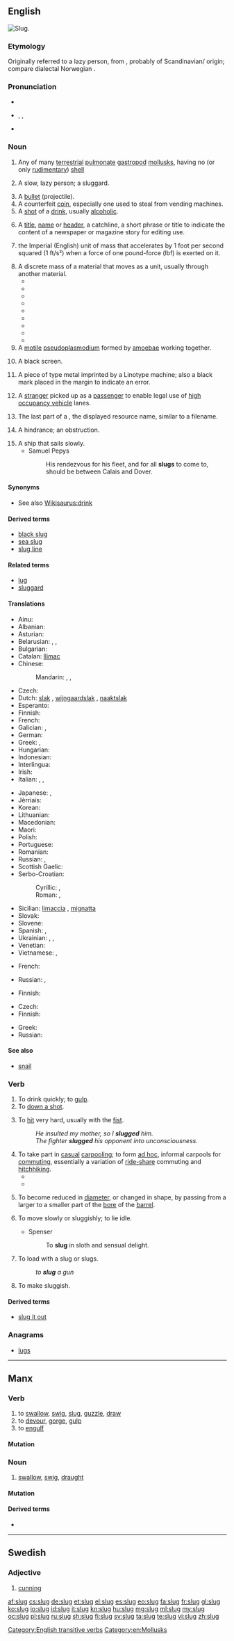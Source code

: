 ==English==
[[Image:Arion vulgaris eating.jpg|thumb|Slug.]]
{{wikipedia|dab=Slug (disambiguation)|slug}}

===Etymology===
Originally referred to a lazy person, from {{etyl|enm|en}} {{term|slugge|lang=enm}}, probably of Scandinavian/{{etyl|non|en}} origin; compare dialectal Norwegian {{term|sluggje||heavy, slow person|lang=no}}.

===Pronunciation===
* {{audio|En-us-slug.ogg|Audio (US)}}
* {{enPR|slŭg}}, {{IPA|/slʌɡ/}}, {{X-SAMPA|/slVg/}}
* {{rhymes|ʌɡ}}

===Noun===
{{en-noun}}

# Any of many [[terrestrial]] [[pulmonate]] [[gastropod]] [[mollusk]]s, having no (or only [[rudimentary]]) [[shell]]
# {{context|obsolete|lang=en}} A slow, lazy person; a sluggard.
#: {{rfquotek|Shakespeare}}
# A [[bullet]] (projectile).
# A counterfeit [[coin]], especially one used to steal from vending machines.
# A [[shot]] of a [[drink]], usually [[alcoholic]].
# {{context|journalism|lang=en}} A [[title]], [[name]] or [[header]], a catchline, a short phrase or title to indicate the content of a newspaper or magazine story for editing use.
# {{context|physics|rarely used|lang=en}} the Imperial (English) unit of mass that accelerates by 1 foot per second squared (1 ft/s²) when a force of one pound-force (lbf) is exerted on it.
# A discrete mass of a material that moves as a unit, usually through another material.
#* {{quote-journal|journal=Pulp & paper international|volume=15|year=1973|passage=When these layers are recovered they inevitably result in a '''slug''' of sawdust which goes into the digester and tends to plug the screens in a Kamyr digester.}}
#* {{quote-book|title=Occupational safety and health decisions|author=United States. Occupational Safety and Health Review Commission, United States. Board of Mine Operations Appeals|year=1987|passage=Then, just a few nights before August 6, Gilbert testified that a "'''slug''' of sand-rock" weighing an estimate of one to two tons fell on his continuous miner as he was taking a cut, approximately fifteen feet from where he was standing.}}
#* {{quote-book|title=The Corps and the Shore|page=159|author=Orrin H. Pilkey|coauthors=Katharine L. Dixon|year=1998|passage=Tvpically, enough sand is emplaced to create a '''slug''' of sand that moves along the shore causing noticeable and somewhat dramatic local changes.}}
#* {{quote-book|title=The oil industry of the former Soviet Union|page=112|author=N. A. Krylov|coauthors=A. A. Bokserman, Evgeniĭ Romanovich Stavrovskiĭ|year=1998|passage-This is also furthered by the creation of a '''slug''' of light hydrocarbons near the oil displacement front, extracted by the carbon dioxide from the oil}}
#* {{quote-book|title=Lee's loss prevention in the process industries|page=16-115|author=Sam Mannan|coauthors=Frank P. Lees|year=2005|passage=Another phenomenon investigated was a '''slug''' of water falling through the cloud.}}
#* {{quote-book|title=Disinfection of pipelines and storage facilities field guide|page=54|author=William Lauer|coauthors=Fred Sanchez|year=2007|passage=This method uses a '''slug''' of 100 mg/L chlorinated water as a '''slug''' that moves along the length of the pipeline. The '''slug''' is a percentage of the total length of the pipeline.}}
#* {{quote-book|title=The water dictionary: a comprehensive reference of water terminology|page=556|author=Nancy E. McTigue|coauthors=James M. Symons, American Water Works Association|year=2010|passage=For example, a '''slug''' of iron rust might appear because of the shearing action of a high-demand flow that loosens a previously deposited iron precipitate.}}
#* {{quote-book|title=Extreme Environmental Events|page=1198|author=Robert A. Meyers|year=2010|passage=These experiments investigate the ascent of a '''slug''' of gas in a vertical liquid-filed tube featuring a flare that abruptly doubles the cross sectional area.}}
#* {{quote-book|title=The Art of Rimfire Accuracy|page=125|author=Bill Calfee|year=2011|passage=You had to learn to grab the teat up next to the udder with your thumb and side of your first finger, grab a '''slug''' of milk and progressively squeeze it down the teat past your middle finger, ring finger and little finger}}
# A [[motile]] [[pseudoplasmodium]] formed by [[amoeba]]e working together.
# {{context|television editing|lang=en}} A black screen.
# {{context|metal typesetting|lang=en}} A piece of type metal imprinted by a Linotype machine; also a black mark placed in the margin to indicate an error.
# {{context|regional|lang=en}} A [[stranger]] picked up as a [[passenger]] to enable legal use of [[high occupancy vehicle]] lanes.
# {{context|web design|lang=en}} The last part of a {{w|clean URL}}, the displayed resource name, similar to a filename.
# {{context|obsolete|lang=en}} A hindrance; an obstruction.
#: {{rfquotek|Francis Bacon}}
# A ship that sails slowly.
#* Samuel Pepys
#*: His rendezvous for his fleet, and for all '''slugs''' to come to, should be between Calais and Dover.
#: {{rfquotek|Halliwell}}

====Synonyms====
* {{sense|a quantity of a drink}} See also [[Wikisaurus:drink]]

====Derived terms====
* [[black slug]]
* [[sea slug]]
* [[slug line]]

====Related terms====
* [[lug]]<!-- See etymology there -->
* [[sluggard]]

====Translations====
{{trans-top|gastropod}}
* Ainu: {{t|ain|シマイマ|tr=simayma}}
* Albanian: {{t|sq|ligavec}}
* Asturian: {{t|ast|llimiagu}}
* Belarusian: {{t+|be|смоўж|m|tr=smoŭž|sc=Cyrl}}, {{t|be|слімак|m|tr=slimák|sc=Cyrl}}, {{t|be|слізняк|m|tr=sliznják|sc=Cyrl}}
* Bulgarian: {{t|bg|гол охлюв|m|tr=gol óhljuv|sc=Cyrl}}
* Catalan: [[llimac]] {{g|m}}
* Chinese:
*: Mandarin: {{t|cmn|鼻涕蟲|sc=Hani}}, {{t+|cmn|鼻涕虫|tr=bítìchóng|sc=Hani}}, {{t+|cmn|蛞蝓|tr=kuòyú|sc=Hani}}
* Czech: {{t|cs|slimák|m}}
* Dutch: [[slak]] {{g|f}}, [[wijngaardslak]] {{g|f}}, [[naaktslak]] {{g|f}}
* Esperanto: {{t|eo|limako}}
* Finnish: {{t+|fi|etana}}
* French: {{t+|fr|limace|f}}
* Galician: {{t|gl|lesma|f}}, {{t|gl|lesme|f}}
* German: {{t+|de|Nacktschnecke|f}}
* Greek: {{t+|el|γυμνοσάλιαγκας|n|tr=gymnosáliagkas}}, {{qualifier|scientific}} {{t|el|λείμαξ|m|tr=leímax}}
* Hungarian: {{t|hu|meztelen csiga}}
* Indonesian: {{t+|id|siput}}
* Interlingua: {{t|ia|limace}}
* Irish: {{t+|ga|seilide|m}}
* Italian: {{t+|it|lumaca|f}}, {{t|it|limaccia|f}}, {{t+|it|chiocciola|f}}
{{trans-mid}}
* Japanese: {{t+|ja|蛞蝓|tr=なめくじ, namekuji|sc=Jpan}}, {{t|ja|ナメクジ|tr=namekuji|sc=Jpan}}
* Jèrriais: {{t|roa-jer|lînmache|f}}
* Korean: {{t|ko|민달팽이|tr=mindalpaeng-i|sc=Kore}}
* Lithuanian: {{t|lt|šliužas|m}}
* Macedonian: {{t|mk|голич|m|tr=gólič}}
* Maori: {{t|mi|putoko}}
* Polish: {{t+|pl|ślimak|m}}
* Portuguese: {{t+|pt|lesma|f}}
* Romanian: {{t+|ro|melc|m}}
* Russian: {{t+|ru|слизень|m|tr=slízen'}}, {{t+|ru|слизняк|m|tr=sliznják}}
* Scottish Gaelic: {{t|gd|seilcheag|f}}
* Serbo-Croatian:
*: Cyrillic: {{t|sh|пуж голаћ|m}}, {{t|sh|пуж слинар|m}}
*: Roman: {{t|sh|puž golać|m}}, {{t|sh|puž slinar|m}}
* Sicilian: [[limaccia]] {{g|f}}, [[mignatta]] {{g|f}}
* Slovak: {{t|sk|slimák|m}}
* Slovene: {{t|sl|polž slinar|m-?}}
* Spanish: {{t+|es|babosa|f}}, {{t|es|limaco}} {{g|m}}
* Ukrainian: {{t|uk|слимак|m|tr=slymák}}, {{t|uk|слизняк|m|tr=slyznják|sc=Cyrl}}, {{t|uk|слизень|m|tr=slýzenʹ|sc=Cyrl}}
* Venetian: {{t|vec|liméga|f}}
* Vietnamese: {{t|vi|sên lãi}}, {{t|vi|con sên lãi}}
{{trans-bottom}}

{{trans-see|lazy person|sluggard}}

{{trans-top|bullet}}
* French: {{t+|fr|pruneau|m}}
{{trans-mid}}
* Russian: {{t+|ru|пуля|f|tr=púl'ja}},{{qualifier|slang}}{{t+|ru|маслина|f|sc=Cyrl|tr=maslína|}}
{{trans-bottom}}

{{trans-top|counterfeit coin}}
* Finnish: {{t+|fi|prikka}}
{{trans-mid}}
{{trans-bottom}}

{{trans-top|shot of drink}}
* Czech: {{t+|cs|panák|m}}
* Finnish: {{t+|fi|huikka}}
{{trans-mid}}
* Greek: {{t+|el|σφηνάκι|n|tr=sfináki}}
* Russian: {{t+|ru|стопка|f|tr=stópka}}
{{trans-bottom}}

====See also====
* {{sense|gastropod}} [[snail]]

===Verb===
{{en-verb|slug|g|ed}}

# To drink quickly; to [[gulp]].
# To [[down a shot]].
# {{context|transitive|lang=en}} To [[hit]] very hard, usually with the [[fist]].
#: ''He insulted my mother, so I '''slugged''' him.''
#: ''The fighter '''slugged''' his opponent into unconsciousness.''
# To take part in [[casual]] [[carpool]]ing; to form [[ad hoc]], informal carpools for [[commuting]], essentially a variation of [[carpool|ride-share]] commuting and [[hitchhiking]].
#* {{quote-news|title=Ramsey Vows to Find New Sites for Commuter `Slug Lines'|work=Washington Post|date=July 23|year=1998|passage="We believe in car-pooling, but let's do it without restricting traffic. ..." Sam Snyder, 51, of Burke, who has been '''slugging''' to his job at the US Customs ....}}
#* {{quote-newsgroup|author=Joshua E. Rodd|id=FmpK9.110446$%p6.11081387@twister.neo.rr.com|subject=The Perfect Mass Transit|newsgroup=dc.urban-planning|year=2002|date=December 13|passage= no sane person would attempt to commute that far every day. Sure they do. I've often '''slugged''' to Fredericksburg and back. The VRE carries hundreds of people per day, and the I-95 HOV lanes carry tens of thousands of people each day.|url=http://groups.google.com/group/dc.urban-planning/browse_thread/thread/8bfd8975abe251a5/e95715ce73e46005?hl=en&q=%22slugged|slugging+to%22+job|work|school|commute&lnk=nl&}}
# {{context|intransitive|of a bullet|lang=en}} To become reduced in [[diameter]], or changed in shape, by passing from a larger to a smaller part of the [[bore]] of the [[barrel]].
# {{context|obsolete|intransitive|lang=en}} To move slowly or sluggishly; to lie idle.
#* Spenser
#*: To '''slug''' in sloth and sensual delight.
# {{context|transitive|lang=en}} To load with a slug or slugs.
#: ''to '''slug''' a gun''
# To make sluggish.
#: {{rfquotek|Milton}}

====Derived terms====
*[[slug it out]]

===Anagrams===
* [[lugs#English|lugs]]

[[Category:English transitive verbs]]
[[Category:en:Mollusks]]

----

==Manx==

===Verb===
{{head|gv|verb|verbal noun|sluggey|past participle|sluggit}}

# to [[swallow]], [[swig]], [[slug]], [[guzzle]], [[draw]]
# to [[devour]], [[gorge]], [[gulp]]
# to [[engulf]]

====Mutation====
{{gv mut cons|sl|ug}}

===Noun===
{{gv-noun|m|sluggyn|slug}}

# [[swallow]], [[swig]], [[draught]]

====Mutation====
{{gv mut cons|sl|ug}}

====Derived terms====
* {{l|gv|sluggag}}

----

==Swedish==

===Adjective===
{{head|sv|adjective}}

# [[cunning]]

[[af:slug]]
[[cs:slug]]
[[de:slug]]
[[et:slug]]
[[el:slug]]
[[es:slug]]
[[eo:slug]]
[[fa:slug]]
[[fr:slug]]
[[gl:slug]]
[[ko:slug]]
[[io:slug]]
[[id:slug]]
[[it:slug]]
[[kn:slug]]
[[hu:slug]]
[[mg:slug]]
[[ml:slug]]
[[my:slug]]
[[oc:slug]]
[[pl:slug]]
[[ru:slug]]
[[sh:slug]]
[[fi:slug]]
[[sv:slug]]
[[ta:slug]]
[[te:slug]]
[[vi:slug]]
[[zh:slug]]